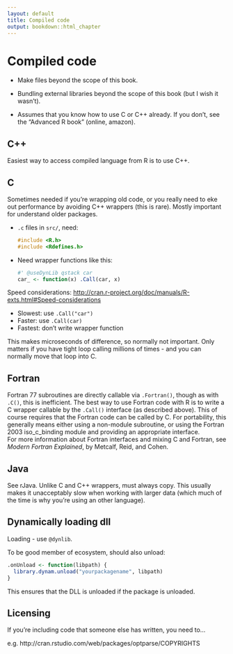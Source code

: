 ```yaml
---
layout: default
title: Compiled code
output: bookdown::html_chapter
---
```


# Compiled code {#src}

* Make files beyond the scope of this book. 

* Bundling external libraries beyond the scope of this book (but I wish it 
  wasn't).

* Assumes that you know how to use C or C++ already. If you don't, see the 
  "Advanced R book" (online, amazon).

## C++

Easiest way to access compiled language from R is to use C++.

## C

Sometimes needed if you're wrapping old code, or you really need to eke out performance by avoiding C++ wrappers (this is rare). Mostly important for understand older packages.

*   `.c` files in `src/`, need:

    ```c
    #include <R.h>
    #include <Rdefines.h>
    ```

*  Need wrapper functions like this:

    ```r
    #' @useDynLib qstack car
    car_ <- function(x) .Call(car, x)
    ```

Speed considerations: <http://cran.r-project.org/doc/manuals/R-exts.html#Speed-considerations>

* Slowest: use `.Call("car")`
* Faster: use `.Call(car)`
* Fastest: don't write wrapper function

This makes microseconds of difference, so normally not important. Only matters if you have tight loop calling millions of times - and you can normally move that loop into C.

## Fortran

Fortran 77 subroutines are directly callable via `.Fortran()`, though as with `.C()`, this is inefficient.  The best way to use
Fortran code with R is to write a C wrapper callable by the `.Call()` interface (as described above).  This of course 
requires that the Fortran code can be called by C.  For portability, this generally means either using a non-module
subroutine, or using the Fortran 2003 iso_c_binding module and providing an appropriate interface.  
For more information about Fortran interfaces and mixing C and Fortran, see *Modern Fortran Explained*, by Metcalf, Reid, and Cohen.

## Java

See rJava.  Unlike C and C++ wrappers, must always copy. This usually makes it unacceptably slow when working with larger data (which much of the time is why you're using an other language).

## Dynamically loading dll

Loading - use `@dynlib`.  

To be good member of ecosystem, should also unload:

```r
.onUnload <- function(libpath) {
  library.dynam.unload("yourpackagename", libpath)
}
```

This ensures that the DLL is unloaded if the package is unloaded.

## Licensing

If you're including code that someone else has written, you need to...

e.g. http://cran.rstudio.com/web/packages/optparse/COPYRIGHTS
